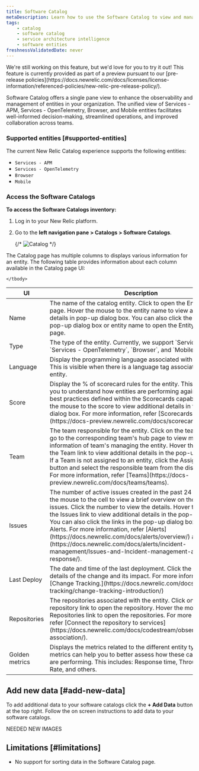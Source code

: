 ```yaml
---
title: Software Catalog
metaDescription: Learn how to use the Software Catalog to view and manage your software entities in New Relic.
tags: 
    - catalog
    - software catalog
    - service architecture intelligence
    - software entities
freshnessValidatedDate: never
---
```


<Callout title="Preview">
We're still working on this feature, but we'd love for you to try it out!
This feature is currently provided as part of a preview pursuant to our [pre-release policies](https://docs.newrelic.com/docs/licenses/license-information/referenced-policies/new-relic-pre-release-policy/).
</Callout>


Software Catalog offers a single pane view to enhance the observability and management of entities in your organization. The unified view of Services - APM, Services - OpenTelemetry, Browser, and Mobile entities facilitates well-informed decision-making, streamlined operations, and improved collaboration across teams.


### Supported entities [#supported-entities]

The current New Relic Catalog experience supports the following entities:

* `Services - APM`
* `Services - OpenTelemetry`
* `Browser`
* `Mobile`

### Access the Software Catalogs


**To access the Software Catalogs inventory:**

1. Log in to your New Relic platform.
2. Go to the **left navigation pane > Catalogs > Software Catalogs**.


    {/* <img
            title="Catalog"
            alt="Catalog"
            src={CatalogHome}
    /> */}


The <DNT>Catalog</DNT> page has multiple columns to displays various information for an entity. The following table provides information about each column available in the <DNT>Catalog</DNT> page UI:

<table>
    <thead>
    <tr>
        <th>UI</th>
        <th>Description</th>
    </tr>
    </thead>
    <tbody>
        <tr>
            <td><DNT>Name</DNT></td>
            <td>The name of the catalog entity. Click to open the <DNT>Entity Overview</DNT> page. Hover the mouse to the entity name to view additional details in pop-up dialog box. You can also click the links in the pop-up dialog box or entity name to open the <DNT>Entity Overview</DNT> page.</td>
        </tr>
        <tr>
            <td><DNT>Type</DNT></td>
            <td>The type of the entity. Currently, we support `Services - APM`, `Services - OpenTelemetry`, `Browser`, and `Mobile` entities.</td>
        </tr>
        <tr>
            <td><DNT>Language</DNT></td>
            <td>Display the programming language associated with the entity. This is visible when there is a language tag associated with an entity.</td>
        </tr>
        <tr>
            <td><DNT>Score</DNT></td>
            <td>Display the % of scorecard rules for the entity. This value helps you to understand how entities are performing against company best practices defined within the Scorecards capability. Hover the mouse to the score to view additional details in the pop-up dialog box. For more information, refer [Scorecards.](https://docs-preview.newrelic.com/docs/scorecards)</td>
        </tr>
        <tr>
            <td><DNT>Team</DNT></td>
            <td>The team responsible for the entity. Click on the team's name to go to the corresponding team's hub page to view more information of team's managing the entity. Hover the mouse to the <DNT>Team</DNT> link to view additional details in the pop-up dialog box. If a Team is not assigned to an entity, click the <DNT>Assign Team</DNT> button and select the responsible team from the displayed list. For more information, refer [Teams](https://docs-preview.newrelic.com/docs/teams/teams). </td>
        </tr>
        <tr>
            <td><DNT>Issues</DNT></td>
            <td>The number of active issues created in the <DNT>past 24 hours</DNT>. Hover the mouse to the cell to view a brief overview on those entities' issues. Click the number to view the details. Hover the mouse to the <DNT>Issues</DNT> link to view additional details in the pop-up dialog box. You can also click the links in the pop-up dialog box to open the Alerts. For more information, refer [Alerts](https://docs.newrelic.com/docs/alerts/overview/) and [Issues](https://docs.newrelic.com/docs/alerts/incident-management/Issues-and-Incident-management-and-response/).</td>
        </tr>
        <tr>
            <td><DNT>Last Deploy</DNT></td>
            <td>The date and time of the last deployment. Click the link to view details of the change and its impact. For more information, refer [Change Tracking.](https://docs.newrelic.com/docs/change-tracking/change-tracking-introduction/) </td>
        </tr>
        <tr>
            <td><DNT>Repositories</DNT></td>
            <td>The repositories associated with the entity. Click on the repository link to open the repository. Hover the mouse to the <DNT>Repositories</DNT> link to open the repositories. For more information, refer [Connect the repository to services](https://docs.newrelic.com/docs/codestream/observability/repo-association/).</td>
        </tr>
        <tr>
            <td><DNT>Golden metrics</DNT></td>
            <td>Displays the metrics related to the different entity types. These metrics can help you to better assess how these catalog entries are performing. This includes: Response time, Throughput, Error Rate, and others. </td>
        </tr>

    </tbody>
</table>

## Add new data [#add-new-data]

To add additional data to your software catalogs click the **+ Add Data** button at the top right. Follow the on screen instructions to add data to your software catalogs.

NEEDED NEW IMAGES


## Limitations [#limitations]

* No support for sorting data in the <DNT>Software Catalog</DNT> page.
